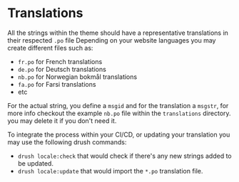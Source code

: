# Translations
All the strings within the theme should have a representative translations in their respected `.po` file
Depending on your website languages you may create different files such as:

- `fr.po` for French translations
- `de.po` for Deutsch translations
- `nb.po` for Norwegian bokmål translations
- `fa.po` for Farsi translations
- etc

For the actual string, you define a `msgid` and for the translation a `msgstr`, for more info checkout the example `nb.po` file within the `translations` directory.
you may delete it if you don't need it.

To integrate the process within your CI/CD, or updating your translation you may use the following drush commands:

- `drush locale:check` that would check if there's any new strings added to be updated.
- `drush locale:update` that would import the `*.po` translation file.
